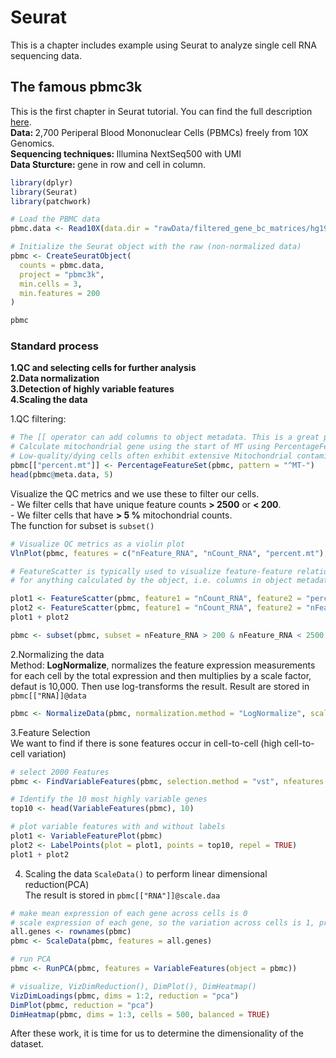 # Seurat

This is a chapter includes example using Seurat to analyze single cell RNA sequencing data. 

## The famous pbmc3k

This is the first chapter in Seurat tutorial. You can find the full description [here](https://bit.ly/31G8iXw).  
**Data: ** 2,700 Periperal Blood Mononuclear Cells (PBMCs) freely from 10X Genomics.  
**Sequencing techniques: ** Illumina NextSeq500 with UMI  
**Data Sturcture: ** gene in row and cell in column.

```r
library(dplyr)
library(Seurat)
library(patchwork)

# Load the PBMC data
pbmc.data <- Read10X(data.dir = "rawData/filtered_gene_bc_matrices/hg19/")

# Initialize the Seurat object with the raw (non-normalized data)
pbmc <- CreateSeuratObject(
  counts = pbmc.data,
  project = "pbmc3k",
  min.cells = 3,
  min.features = 200
)

pbmc
```

### Standard process {-}  
**1.QC and selecting cells for further analysis**  
**2.Data normalization**  
**3.Detection of highly variable features**  
**4.Scaling the data**

1.QC filtering:
```r
# The [[ operator can add columns to object metadata. This is a great place to stash QC stats
# Calculate mitochondrial gene using the start of MT using PercentageFeatureSet()
# Low-quality/dying cells often exhibit extensive Mitochondrial contamination
pbmc[["percent.mt"]] <- PercentageFeatureSet(pbmc, pattern = "^MT-")
head(pbmc@meta.data, 5)
```

Visualize the QC metrics and we use these to filter our cells.  
- We filter cells that have unique feature counts **> 2500** or **< 200**.  
- We filter cells that have **> 5 %** mitochondrial counts.  
The function for subset is `subset()`
```r
# Visualize QC metrics as a violin plot
VlnPlot(pbmc, features = c("nFeature_RNA", "nCount_RNA", "percent.mt"), ncol = 3)
```

```r
# FeatureScatter is typically used to visualize feature-feature relationships, but can be used
# for anything calculated by the object, i.e. columns in object metadata, PC scores etc.

plot1 <- FeatureScatter(pbmc, feature1 = "nCount_RNA", feature2 = "percent.mt")
plot2 <- FeatureScatter(pbmc, feature1 = "nCount_RNA", feature2 = "nFeature_RNA")
plot1 + plot2
```

```r
pbmc <- subset(pbmc, subset = nFeature_RNA > 200 & nFeature_RNA < 2500 & percent.mt < 5)
```

2.Normalizing the data  
Method: **LogNormalize**, normalizes the feature expression measurements for each cell by the total expression and then multiplies by a scale factor, defaut is 10,000. Then use log-transforms the result. Result are stored in `pbmc[["RNA]]@data`
```r
pbmc <- NormalizeData(pbmc, normalization.method = "LogNormalize", scale.factor = 10000)
```

3.Feature Selection  
We want to find if there is sone features occur in cell-to-cell (high cell-to-cell variation)
```r
# select 2000 Features
pbmc <- FindVariableFeatures(pbmc, selection.method = "vst", nfeatures = 2000)

# Identify the 10 most highly variable genes
top10 <- head(VariableFeatures(pbmc), 10)

# plot variable features with and without labels
plot1 <- VariableFeaturePlot(pbmc)
plot2 <- LabelPoints(plot = plot1, points = top10, repel = TRUE)
plot1 + plot2
```

4. Scaling the data `ScaleData()` to perform linear dimensional reduction(PCA)   
The result is stored in `pbmc[["RNA"]]@scale.daa`
```r
# make mean expression of each gene across cells is 0
# scale expression of each gene, so the variation across cells is 1, provide equal weight in downstream analysus so that highly-expressed genes do not dominate
all.genes <- rownames(pbmc)
pbmc <- ScaleData(pbmc, features = all.genes)

# run PCA
pbmc <- RunPCA(pbmc, features = VariableFeatures(object = pbmc))

# visualize, VizDimReduction(), DimPlot(), DimHeatmap()
VizDimLoadings(pbmc, dims = 1:2, reduction = "pca")
DimPlot(pbmc, reduction = "pca")
DimHeatmap(pbmc, dims = 1:3, cells = 500, balanced = TRUE)
```
After these work, it is time for us to determine the dimensionality of the dataset.
